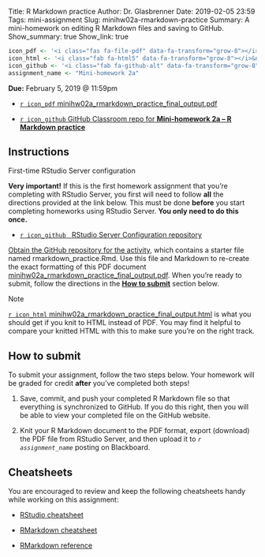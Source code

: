 Title: R Markdown practice
Author: Dr. Glasbrenner
Date: 2019-02-05 23:59
Tags: mini-assignment
Slug: minihw02a-rmarkdown-practice
Summary: A mini-homework on editing R Markdown files and saving to GitHub.
Show_summary: true
Show_link: true

```r
icon_pdf <- '<i class="fas fa-file-pdf" data-fa-transform="grow-8"></i>&nbsp;'
icon_html <- '<i class="fab fa-html5" data-fa-transform="grow-8"></i>&nbsp;'
icon_github <- '<i class="fab fa-github-alt" data-fa-transform="grow-8"></i>&nbsp;'
assignment_name <- "Mini-homework 2a"
```

[**Due:** February 5, 2019 @ 11:59pm]{.h3}

::: {.no-bullets}
*   [`r icon_pdf` [minihw02a_rmarkdown_practice_final_output.pdf]{.monospace}][rmarkdown-recreate-pdf]

*   [`r icon_github` GitHub Classroom repo for **Mini-homework 2a -- R Markdown practice**][github-classroom]
:::

## Instructions

::: {.callout .secondary}
[First-time RStudio Server configuration]{.h4}

**Very important!** If this is the first homework assignment that you're completing with RStudio Server, you first will need to follow **all** the directions provided at the link below.
This must be done **before** you start completing homeworks using RStudio Server.
**You only need to do this once.**

:::: {.no-bullets}
*   [`r icon_github` &nbsp; [RStudio Server Configuration repository]{.card-downloads-format}][rstudio-configuration] 
::::
:::

[Obtain the GitHub repository for the activity][github-classroom], which contains a starter file named [rmarkdown_practice.Rmd]{.monospace}.
Use this file and Markdown to re-create the exact formatting of this PDF document [[minihw02a_rmarkdown_practice_final_output.pdf]{.monospace}][rmarkdown-recreate-pdf].
When you're ready to submit, follow the directions in the **[How to submit](#how-to-submit)** section below.

::: {.callout .primary}
[Note]{.h4}

[`r icon_html` [minihw02a_rmarkdown_practice_final_output.html]{.monospace}][rmarkdown-recreate-html] is what you should get if you knit to HTML instead of PDF.
You may find it helpful to compare your knitted HTML with this to make sure you're on the right track.
:::

## How to submit

To submit your assignment, follow the two steps below.
Your homework will be graded for credit **after** you've completed both steps!

1.  Save, commit, and push your completed R Markdown file so that everything is synchronized to GitHub.
    If you do this right, then you will be able to view your completed file on the GitHub website.

2.  Knit your R Markdown document to the PDF format, export (download) the PDF file from RStudio Server, and then upload it to *`r assignment_name`* posting on Blackboard.

## Cheatsheets

You are encouraged to review and keep the following cheatsheets handy while working on this assignment:

*   [RStudio cheatsheet][rstudio-cheatsheet]

*   [RMarkdown cheatsheet][rmarkdown-cheatsheet]

*   [RMarkdown reference][rmarkdown-reference]

[github-classroom]:        https://classroom.github.com/a/U5hohz6Y
[rstudio-cheatsheet]:      /doc/rstudio-IDE-cheatsheet.pdf
[rmarkdown-reference]:     /doc/rmarkdown-reference.pdf
[rmarkdown-cheatsheet]:    /doc/rmarkdown-cheatsheet.pdf
[rstudio-configuration]:   https://github.com/mason-sp19-cds-101-001/rstudio-server-initial-configuration
[rmarkdown-recreate-pdf]:  /doc/minihw02a_rmarkdown_practice_final_output.pdf
[rmarkdown-recreate-html]: /doc/minihw02a_rmarkdown_practice_final_output.html
